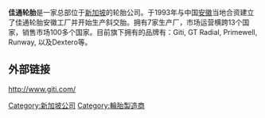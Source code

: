 
{{Infobox company
| logo             = [[Image:Giti_logo.jpg|250px]]
| name             = Giti Tire
| key_people       = Executive Chairman, Enki Tan <br /> Managing Director, Lei Huaichin
| industry         = 轮胎制造
| num_employees    = 全球19,000 
| location_country = [[新加坡|新加坡]]
| revenue          = USD $2.7 Billion; USD $3.79 billion if including affiliate PT Gajah Tunggal'' (2012)
| homepage         = {{URL|http://www.giti.com}}
| intl             = yes
}}

'''佳通轮胎'''是一家总部位于[[新加坡|新加坡]]的轮胎公司。于1993年与中国[[安徽|安徽]]当地合资建立了佳通轮胎安徽工厂并开始生产斜交胎。拥有7家生产厂，市场运营横跨13个国家，销售市场100多个国家。目前旗下拥有的品牌有：Giti, GT Radial, Primewell, Runway, 以及Dextero等。

==外部链接==
http://www.giti.com/ {{Wayback|url=http://www.giti.com/ |date=20220305183123 }}
{{世界主要轮胎制造商}}
[[Category:新加坡公司|Category:新加坡公司]]
[[Category:輪胎製造商|Category:輪胎製造商]]